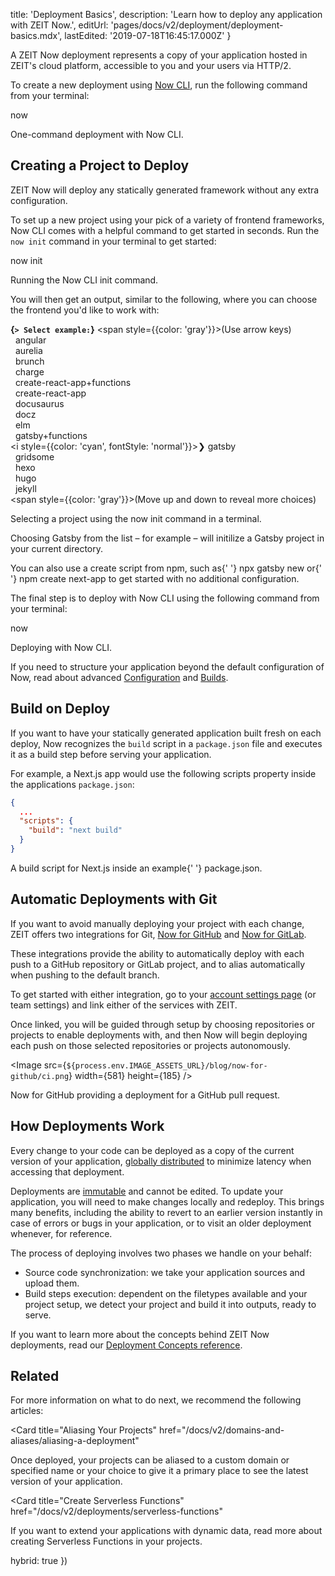 
  title: 'Deployment Basics',
  description: 'Learn how to deploy any application with ZEIT Now.',
  editUrl: 'pages/docs/v2/deployment/deployment-basics.mdx',
  lastEdited: '2019-07-18T16:45:17.000Z'
}

A ZEIT Now deployment represents a copy of your application hosted in ZEIT's cloud platform, accessible to you and your users via HTTP/2.

To create a new deployment using [Now CLI](/download), run the following command from your terminal:

<TerminalInput>now</TerminalInput>
<Caption>One-command deployment with <GenericLink href="/download">Now CLI</GenericLink>.</Caption>

## Creating a Project to Deploy

ZEIT Now will deploy any statically generated framework without any extra configuration.

To set up a new project using your pick of a variety of frontend frameworks, Now CLI comes with a helpful command to get started in seconds. Run the `now init` command in your terminal to get started:

<TerminalInput>now init</TerminalInput>
<Caption>Running the Now CLI <InlineCode>init</InlineCode> command.</Caption>

You will then get an output, similar to the following, where you can choose the frontend you'd like to work with:

<TerminalOutput><b>{`> Select example:`}</b> <span style={{color: 'gray'}}>(Use arrow keys)</span><br/>
&nbsp;&nbsp;angular<br/>
&nbsp;&nbsp;aurelia<br/>
&nbsp;&nbsp;brunch<br/>
&nbsp;&nbsp;charge<br/>
&nbsp;&nbsp;create-react-app+functions<br/>
&nbsp;&nbsp;create-react-app<br/>
&nbsp;&nbsp;docusaurus<br/>
&nbsp;&nbsp;docz<br/>
&nbsp;&nbsp;elm<br/>
&nbsp;&nbsp;gatsby+functions<br/>
<i style={{color: 'cyan', fontStyle: 'normal'}}>❯ gatsby</i><br/>
&nbsp;&nbsp;gridsome<br/>
&nbsp;&nbsp;hexo<br/>
&nbsp;&nbsp;hugo<br/>
&nbsp;&nbsp;jekyll<br/>
<span style={{color: 'gray'}}>(Move up and down to reveal more choices)</span>
</TerminalOutput>
<Caption>Selecting a project using the <InlineCode>now init</InlineCode> command in a terminal.</Caption>

Choosing Gatsby from the list – for example – will initilize a Gatsby project in your current directory.

<Note>
  You can also use a create script from npm, such as{' '}
  <InlineCode>npx gatsby new</InlineCode> or{' '}
  <InlineCode>npm create next-app</InlineCode> to get started with no additional
  configuration.
</Note>

The final step is to deploy with Now CLI using the following command from your terminal:

<TerminalInput>now</TerminalInput>
<Caption>Deploying with Now CLI.</Caption>

If you need to structure your application beyond the default configuration of Now, read about advanced [Configuration](/docs/v2/advanced/configuration) and [Builds](/docs/v2/advanced/builds).

## Build on Deploy

If you want to have your statically generated application built fresh on each deploy, Now recognizes the `build` script in a `package.json` file and executes it as a build step before serving your application.

For example, a Next.js app would use the following scripts property inside the applications `package.json`:

```json
{
  ...
  "scripts": {
    "build": "next build"
  }
}
```

<Caption>
  A <InlineCode>build</InlineCode> script for Next.js inside an example{' '}
  <InlineCode>package.json</InlineCode>.
</Caption>

## Automatic Deployments with Git

If you want to avoid manually deploying your project with each change, ZEIT offers two integrations for Git, [Now for GitHub](/docs/v2/integrations/now-for-github) and [Now for GitLab](/docs/v2/integrations/now-for-github).

These integrations provide the ability to automatically deploy with each push to a GitHub repository or GitLab project, and to alias automatically when pushing to the default branch.

To get started with either integration, go to your [account settings page](/account) (or team settings) and link either of the services with ZEIT.

Once linked, you will be guided through setup by choosing repositories or projects to enable deployments with, and then Now will begin deploying each push on those selected repositories or projects autonomously.

<Image
src={`${process.env.IMAGE_ASSETS_URL}/blog/now-for-github/ci.png`}
width={581}
height={185}
/>
<Caption>Now for GitHub providing a deployment for a GitHub pull request.</Caption>

## How Deployments Work

Every change to your code can be deployed as a copy of the current version of your application, [globally distributed](/smart-cdn) to minimize latency when accessing that deployment.

Deployments are [immutable](/docs/v2/advanced/concepts/immutability) and cannot be edited. To update your application, you will need to make changes locally and redeploy. This brings many benefits, including the ability to revert to an earlier version instantly in case of errors or bugs in your application, or to visit an older deployment whenever, for reference.

The process of deploying involves two phases we handle on your behalf:

- Source code synchronization: we take your application sources and upload them.
- Build steps execution: dependent on the filetypes available and your project setup, we detect your project and build it into outputs, ready to serve.

If you want to learn more about the concepts behind ZEIT Now deployments, read our [Deployment Concepts reference](/docs/v2/advanced/concepts/overview).

## Related

For more information on what to do next, we recommend the following articles:

<Card
  title="Aliasing Your Projects"
  href="/docs/v2/domains-and-aliases/aliasing-a-deployment"
>
  Once deployed, your projects can be aliased to a custom domain or specified
  name or your choice to give it a primary place to see the latest version of
  your application.
</Card>

<Card
  title="Create Serverless Functions"
  href="/docs/v2/deployments/serverless-functions"
>
  If you want to extend your applications with dynamic data, read more about
  creating Serverless Functions in your projects.
</Card>

  hybrid: true
})

